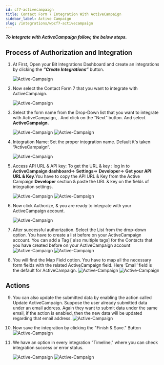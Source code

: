 ```yaml
---
id: cf7-activecampaign
title: Contact Form 7 Integration With ActiveCampaign
sidebar_label: Active Campaign
slug: /integrations/wpcf7-activecampaign
---
```



**_To integrate with ActiveCampaign follow, the below steps._**

## Process of Authorization and Integration

1. At First, Open your Bit Integrations Dashboard and create an integrations by clicking the **_“Create Integrations”_** button.

   <Image
     src="active-campaign/_create-integrations"
     alt="Active-Campaign"
     w="1020"
     h="350"
   />

2. Now select the Contact Form 7 that you want to integrate with ActiveCampaign.

   <Image
     src="active-campaign/_select-trigger"
     alt="Active-Campaign"
     w="1020"
     h="350"
   />

3. Select the form name from the Drop-Down list that you want to integrate with ActiveCampaign, . And click on the “Next” button. And select **ActiveCampaign.**

   <Image
     src="active-campaign/_select-contact-form"
     alt="Active-Campaign"
     w="1020"
     h="350"
   />
   <Image
     src="active-campaign/_select-activecampaign"
     alt="Active-Campaign"
     w="1020"
     h="350"
   />

4. Integration Name: Set the proper integration name. Default it's taken “ActiveCampaign”.

   <Image
     src="active-campaign/_integration-name"
     alt="Active-Campaign"
     w="1020"
     h="350"
   />

5. Access API URL & API key: To get the URL & key : log in to **ActiveCampaign dashboard**=> **Settings**=> **Developer**=> **Get your API URL & Key**.You have to copy the API URL & Key from the Active Campaign **Developer** section & paste the URL & key on the fields of integration settings.

   <Image
     src="active-campaign/_activecampaign-api-dashbord"
     alt="Active-Campaign"
     w="1020"
     h="350"
   />
   <Image
     src="active-campaign/_access-uri-and-api-key"
     alt="Active-Campaign"
     w="1020"
     h="350"
   />

6. Now click Authorize, & you are ready to integrate with your ActiveCampaign account.

   <Image
     src="active-campaign/_authorize"
     alt="Active-Campaign"
     w="1020"
     h="350"
   />

7. After successful authorization. Select the List from the drop-down option. You have to create a list before on your ActiveCampaign account. You can add a Tag [ also multiple tags] for the Contacts that you have created before on your ActiveCampaign account
   <Image
     src="active-campaign/_activecampaign-list"
     alt="Active-Campaign"
     w="1020"
     h="350"
   />
   <Image
     src="active-campaign/_activecampaign-tag"
     alt="Active-Campaign"
     w="1020"
     h="350"
   />
8. You will find the Map Field option. You have to map all the necessary form fields with the related ActiveCampaign field. Here ‘Email‘ field is the default for ActiveCampaign.
   <Image
     src="active-campaign/_default-field"
     alt="Active-Campaign"
     w="1020"
     h="350"
   />
   <Image
     src="active-campaign/_field-mapping"
     alt="Active-Campaign"
     w="1020"
     h="350"
   />

## Actions

9. You can also update the submitted data by enabling the action called Update ActiveCampaign. Suppose the user already submitted data under an email address. Again they want to submit data under the same email, if the action is enabled, then the new data will be updated regarding that email address.
   <Image
     src="active-campaign/_update-actions"
     alt="Active-Campaign"
     w="1020"
     h="350"
   />
10. Now save the integration by clicking the "Finish & Save." Button
    <Image
      src="active-campaign/_finish-and-save"
      alt="Active-Campaign"
      w="1020"
      h="350"
    />
11. We have an option in every integration "Timeline," where you can check integration success or error status.
  
    <Image
      src="active-campaign/_integrations-dashbord"
      alt="Active-Campaign"
      w="1020"
      h="350"
    />
    <Image
      src="active-campaign/_timeline"
      alt="Active-Campaign"
      w="1020"
      h="350"
    />
